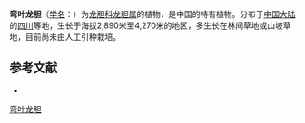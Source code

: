 {{Speciesbox
| name = 弯叶龙胆
| status = 
| status_system = 
| image =
| genus = Gentiana
| species = curviphylla
| authority = T. N. Ho
}}

'''弯叶龙胆'''（[[学名|学名]]：{{lang|la|''Gentiana curviphylla''}}）为[[龙胆科|龙胆科]][[龙胆属|龙胆属]]的植物，是中国的特有植物。分布于[[中国大陆|中国大陆]]的[[四川|四川]]等地，生长于海拔2,890米至4,270米的地区，多生长在林间草地或山坡草地，目前尚未由人工引种栽培。

== 参考文献 ==
<div class="references-small">
* {{cite web| url =http://www.bioinfo.cn/db05/KmzwSpecies.php?action=view&id=9344| title =弯叶龙胆| work =《中国高等植物数据库全库》| publisher =中国科学院微生物研究所| author =昆明植物研究所| accessdate =2009-02-24| deadurl =yes| archiveurl =https://web.archive.org/web/20160305031213/http://www.bioinfo.cn/db05/KmzwSpecies.php?action=view&id=9344| archivedate =2016-03-05}}
</div>
{{Taxonbar|from=Q11067880}}

[[Category:龙胆属|弯叶龙胆]]


{{植物小作品}}